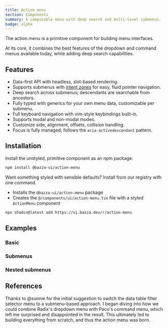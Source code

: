 ```yaml
---
title: Action menu
section: Components
summary: A composable menu with deep search and multi-level submenus.
badge: alpha
---
```


<Frame containerClassName='h-104 mb-16'>
  <Examples.ActionMenu.KitchenSink01 />
</Frame>

The action menu is a primitive component for building menu interfaces.

At its core, it combines the best features of the dropdown and command menus available today, while adding deep search capabilities.

## Features

- Data-first API with headless, slot-based rendering.
- Supports submenus with [intent zones](https://linear.app/now/invisible-details) for easy, fluid pointer navigation.
- Deep search across submenus; descendants are searchable from ancestors.
- Fully typed with generics for your own menu data, customizable per submenu.
- Full keyboard navigation with vim-style keybindings built-in.
- Supports modal and non-modal modes.
- Customize side, alignment, offsets, collision handling.
- Focus is fully managed; follows the `aria-activedescendant` pattern.

## Installation

Install the unstyled, primitive component as an npm package:

```bash
npm install @bazza-ui/action-menu
```

Want something styled with sensible defaults? Install from our registry with one command.

- Installs the `@bazza-ui/action-menu` package
- Creates the `@/components/ui/action-menu.tsx` file with a styled `ActionMenu` component

```bash
npx shadcn@latest add https://ui.bazza.dev/r/action-menu
```

## Examples

### Basic

<Frame innerClassName='h-64 w-full flex justify-center'>
  <Examples.ActionMenu.Basic />
</Frame>

### Submenus

<Frame innerClassName='h-84 w-full flex justify-center'>
  <Examples.ActionMenu.Submenus />
</Frame>

### Nested submenus

<Frame innerClassName='h-128'>
  <Examples.ActionMenu.SubmenusDeep />
</Frame>

## References

Thanks to @sunnie for the initial suggestion to switch the data table filter selector menu to a submenu-based approach. 
I began diving into how we could combine Radix's dropdown menu with Paco's command menu, which left me surprised and disappointed in the result.
This ultimately led to building everything from scratch, and thus the action menu was born.

